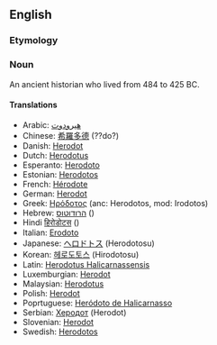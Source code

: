 ==English==
=== Etymology ===

=== Noun ===
An ancient historian who lived from 484 to 425 BC.

==== Translations ====
*Arabic: [[هيرودوت]] 
*Chinese: [[希羅多德]] (??do?)
*Danish: [[Herodot]]
*Dutch: [[Herodotus]]
*Esperanto: [[Herodoto]]
*Estonian: [[Herodotos]]
*French: [[Hérodote]]
*German: [[Herodot]]
*Greek: [[Ηρόδοτος]] (anc: Herodotos, mod: Irodotos)
*Hebrew: [[הרודוטוס]] ()
*Hindi [[हिरोडोटस]] ()
*Italian: [[Erodoto]]
*Japanese: [[ヘロドトス]] (Herodotosu)
*Korean: [[헤로도토스]] (Hirodotosu)
*Latin: [[Herodotus Halicarnassensis]]
*Luxemburgian: [[Herodot]]
*Malaysian: [[Herodotus]]
*Polish: [[Herodot]]
*Poprtuguese: [[Heródoto de Halicarnasso]]
*Serbian: [[Херодот]] (Herodot)
*Slovenian: [[Herodot]]
*Swedish: [[Herodotos]]